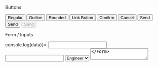 
<Heading>Buttons</Heading>

<Button>Regular</Button>
<Button outline={true}>Outline</Button>
<Button rounded={true}>Rounded</Button>
<Button type="link" href="#clicked">Link Button</Button>
<Button className="confirm">Confirm</Button>
<Button className="cancel">Cancel</Button>
<Button loading={true}>Send</Button>
<Button loading="done">Send</Button>
<Button disabled>Send</Button>


<Heading>Form / Inputs</Heading>

<Form onSubmit={(data) => console.log(data)}>
    <Input name="first_name" label="First Name" minLength="3" required/>
    <Input name="last_name" label="Last Name" required />
    <Select label="Job Type" name="job-type">
        <option value="engineer">Engineer</option>
        <option value="nurse">Nurse</option>
         <option value="midwife">Midwife</option>
    </Select>
    <TextArea label="About yourself" name="about-you"/>
</Form>

<Heading>Typography</Heading>

# Heading 1
## Heading 2
### Heading 3
#### Heading 4
##### Heading 5
###### Heading 6

### Paragraph

Lorem Ipsum is simply dummy text of the printing and typesetting industry. Lorem Ipsum has been the industry's standard dummy text ever since the 1500s, when an unknown printer took a galley of type and scrambled it to make a type specimen book.

### Lists

- item 1
- item 2
- item 3
- item 4

1. item 1
2. item 2
3. item 3
4. item 4

### Links

[I'm an inline-style link](#hello)